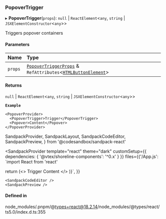 ### PopoverTrigger

▸ **PopoverTrigger**(`props`): `null` \| `ReactElement`\<`any`, `string` \| `JSXElementConstructor`\<`any`\>\>

Triggers popover containers

#### Parameters

| Name    | Type                                                                                                                                       |
| :------ | :----------------------------------------------------------------------------------------------------------------------------------------- |
| `props` | [`PopoverTriggerProps`](props.md) & `RefAttributes`\<[`HTMLButtonElement`](https://developer.mozilla.org/docs/Web/API/HTMLButtonElement)\> |

#### Returns

`null` \| `ReactElement`\<`any`, `string` \| `JSXElementConstructor`\<`any`\>\>

**`Example`**

```tsx copy showLineNumbers filename="example.tsx"
<PopoverProvider>
  <PopoverTrigger>Trigger</PopoverTrigger>
  <Popover>Content</Popover>
</PopoverProvider>
```

SandpackProvider,
SandpackLayout,
SandpackCodeEditor,
SandpackPreview,
} from '@codesandbox/sandpack-react'

<SandpackProvider
template="react"
theme="dark"
customSetup={{ dependencies: { '@vtex/shoreline-components': '^0.x' } }}
files={{'/App.js': `import React from 'react'

return (<>
<PopoverProvider>
<PopoverTrigger>Trigger</PopoverTrigger>
<Popover>Content</Popover>
</PopoverProvider>
</>
)}`,
}}

>   <SandpackLayout>

    <SandpackCodeEditor />
    <SandpackPreview />

  </SandpackLayout>
</SandpackProvider>

#### Defined in

node_modules/.pnpm/@types+react@18.2.14/node_modules/@types/react/ts5.0/index.d.ts:355
